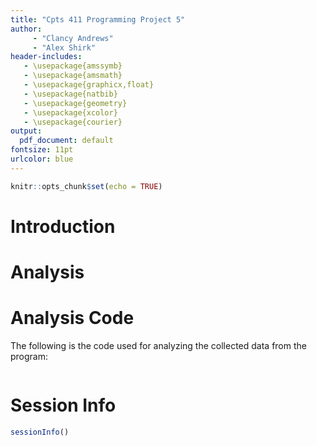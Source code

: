 ---
title: "Cpts 411 Programming Project 5"
author: 
     - "Clancy Andrews"
     - "Alex Shirk"
header-includes:
   - \usepackage{amssymb}
   - \usepackage{amsmath}
   - \usepackage{graphicx,float}
   - \usepackage{natbib}
   - \usepackage{geometry}
   - \usepackage{xcolor}
   - \usepackage{courier}
output:
  pdf_document: default
fontsize: 11pt
urlcolor: blue
---

```{r setup, include=FALSE}
knitr::opts_chunk$set(echo = TRUE)
```

\break

# Introduction

|       

\bigbreak

# Analysis

|       

\break
# Analysis Code

The following is the code used for analyzing the collected data from the program:

```{r eval=FALSE, message=FALSE, warning=FALSE, include=TRUE}

```


\break
# Session Info
```{r}
sessionInfo()
```

